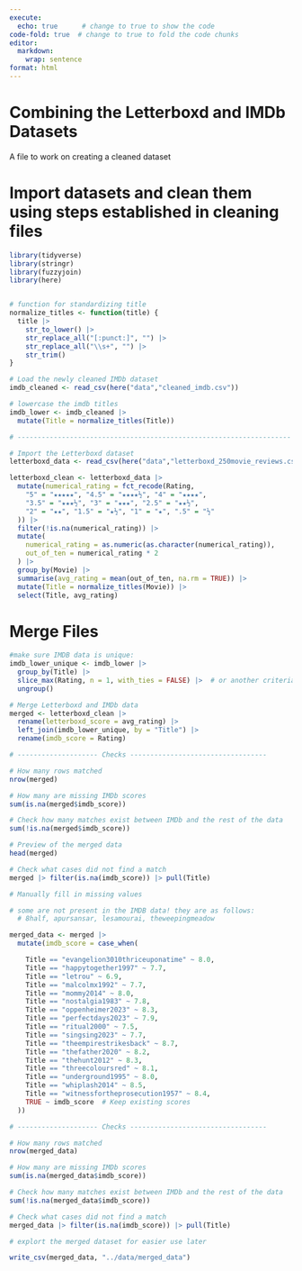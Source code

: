 ```yaml
---
execute: 
  echo: true      # change to true to show the code
code-fold: true  # change to true to fold the code chunks
editor: 
  markdown: 
    wrap: sentence
format: html
---
```


# Combining the Letterboxd and IMDb Datasets {-}

A file to work on creating a cleaned dataset 

# Import datasets and clean them using steps established in cleaning files {.unnumbered}
```r
library(tidyverse)
library(stringr)
library(fuzzyjoin)
library(here)


# function for standardizing title
normalize_titles <- function(title) {
  title |>
    str_to_lower() |>
    str_replace_all("[:punct:]", "") |>
    str_replace_all("\\s+", "") |>
    str_trim()
}

# Load the newly cleaned IMDb dataset
imdb_cleaned <- read_csv(here("data","cleaned_imdb.csv"))

# lowercase the imdb titles
imdb_lower <- imdb_cleaned |>
  mutate(Title = normalize_titles(Title))

# --------------------------------------------------------------------

# Import the Letterboxd dataset
letterboxd_data <- read_csv(here("data","letterboxd_250movie_reviews.csv"))

letterboxd_clean <- letterboxd_data |>
  mutate(numerical_rating = fct_recode(Rating,
    "5" = "★★★★★", "4.5" = "★★★★½", "4" = "★★★★",
    "3.5" = "★★★½", "3" = "★★★", "2.5" = "★★½",
    "2" = "★★", "1.5" = "★½", "1" = "★", ".5" = "½"
  )) |>
  filter(!is.na(numerical_rating)) |>
  mutate(
    numerical_rating = as.numeric(as.character(numerical_rating)),
    out_of_ten = numerical_rating * 2
  ) |>
  group_by(Movie) |>
  summarise(avg_rating = mean(out_of_ten, na.rm = TRUE)) |>
  mutate(Title = normalize_titles(Movie)) |>
  select(Title, avg_rating)


```
# Merge Files {.unnumbered}

```r

#make sure IMDB data is unique:
imdb_lower_unique <- imdb_lower |>
  group_by(Title) |>
  slice_max(Rating, n = 1, with_ties = FALSE) |>  # or another criteria
  ungroup()

# Merge Letterboxd and IMDb data
merged <- letterboxd_clean |>
  rename(letterboxd_score = avg_rating) |>
  left_join(imdb_lower_unique, by = "Title") |>
  rename(imdb_score = Rating)

# -------------------- Checks ----------------------------------

# How many rows matched
nrow(merged)

# How many are missing IMDb scores
sum(is.na(merged$imdb_score))

# Check how many matches exist between IMDb and the rest of the data
sum(!is.na(merged$imdb_score))

# Preview of the merged data
head(merged)

# Check what cases did not find a match
merged |> filter(is.na(imdb_score)) |> pull(Title)

```

```r
# Manually fill in missing values

# some are not present in the IMDB data! they are as follows:
  # 8half, apursansar, lesamourai, theweepingmeadow                

merged_data <- merged |> 
  mutate(imdb_score = case_when(

    Title == "evangelion3010thriceuponatime" ~ 8.0,
    Title == "happytogether1997" ~ 7.7,
    Title == "letrou" ~ 6.9,
    Title == "malcolmx1992" ~ 7.7,
    Title == "mommy2014" ~ 8.0,
    Title == "nostalgia1983" ~ 7.8,
    Title == "oppenheimer2023" ~ 8.3,
    Title == "perfectdays2023" ~ 7.9,
    Title == "ritual2000" ~ 7.5,
    Title == "singsing2023" ~ 7.7,
    Title == "theempirestrikesback" ~ 8.7,
    Title == "thefather2020" ~ 8.2,
    Title == "thehunt2012" ~ 8.3,
    Title == "threecoloursred" ~ 8.1,
    Title == "underground1995" ~ 8.0,
    Title == "whiplash2014" ~ 8.5,
    Title == "witnessfortheprosecution1957" ~ 8.4,
    TRUE ~ imdb_score  # Keep existing scores
  ))

# -------------------- Checks ----------------------------------

# How many rows matched
nrow(merged_data)

# How many are missing IMDb scores
sum(is.na(merged_data$imdb_score))

# Check how many matches exist between IMDb and the rest of the data
sum(!is.na(merged_data$imdb_score))

# Check what cases did not find a match
merged_data |> filter(is.na(imdb_score)) |> pull(Title)

```

```r
# explort the merged dataset for easier use later

write_csv(merged_data, "../data/merged_data")

```




